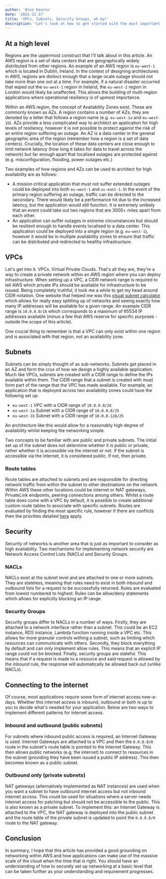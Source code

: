 ```yaml
---
author: 'Alex Kearns'
date: '2021-12-17'
title: 'VPCs, Subnets, Security Groups, oh my!'
description: "Let's look at how to get started with the most important constructs in the world of networking on AWS."
---
```


## At a high level
Regions are the uppermost construct that I'll talk about in this article. An AWS region is a set of data centers that are geographically widely distributed from other regions. An example of an AWS region is `eu-west-1` which is located in Dublin, Ireland. In the context of designing architectures in AWS, regions are distinct enough that a large-scale outage should not take more than one out at a time. For example, if a natural disaster occurred that wiped out the `eu-west-1` region in Ireland, the `eu-west-2` region in London would likely be unaffected. This allows the building of multi-region applications where operational resiliency is of upmost importance.

Within an AWS region, the concept of Availability Zones exist. These are commonly known as AZs. A region contains a number of AZs; they are denoted by a letter that follows a region name (e.g. `eu-west-1a` and `eu-west-1b`). AZs provide a less complicated way to architect an application for high levels of resiliency, however it is not possible to protect against the risk of an entire region suffering an outage. An AZ is a data center in the general geographic area of the region (remember how a region is a set of data centers). Crucially, the location of these data centers are close enough to limit network latency (how long it takes for data to travel across the network) but far enough apart that localised outages are protected against (e.g. misconfiguration, flooding, power outages etc.)

Two examples of how regions and AZs can be used to architect for high availability are as follows:
- A mission critical application that must not suffer extended outages could be deployed into both `eu-west-1` and `us-east-1`. In the event of the primary region suffering an outage, traffic can be directed to the secondary. There would likely be a performance hit due to the increased latency, but the application would still function. It is extremely unlikely that an event could take out two regions that are 3000+ miles apart from each other.
- An application can suffer outages in extreme circumstances but should be resilient enough to handle events localised to a data center. This application could be deployed into a single region (e.g. `eu-west-1`), however it would be in multiple availability zones to ensure that traffic can be distributed and redirected to healthy infrastructure.

## VPCs
Let's get into it. VPCs. Virtual Private Clouds. That's all they are, they're a way to create a private network within an AWS region where you can deploy infrastructure. When setting up a VPC, a CIDR network range is required to tell AWS which private IPs should be available for infrastructure to be issued. Being completely truthful, it took me a while to get my head around CIDR notation. One website that helped me was this [visual subnet calculator](https://www.davidc.net/sites/default/subnets/subnets.html) which allows for really easy splitting up of networks and seeing exactly how many IP addresses will be available for a given range. An example CIDR range is `10.0.0.0/16` which corresponds to a maximum of 65534 IP addresses available (minus a few that AWS reserve for specific purposes - outside the scope of this article).

One crucial thing to remember is that a VPC can only exist within one region and is associated with that region, not an availability zone.

## Subnets
Subnets can be simply thought of as sub-networks. Subnets get placed in an AZ and form the crux of how we design a highly available application. Much like VPCs, subnets are created with a CIDR range to define the IPs available within them. The CIDR range that a subnet is created with must form part of the range that the VPC has made available. For example, an application that is deployed across two availability zones could have the following set up:

- `eu-west-1` VPC with a CIDR range of `10.0.0.0/24`
- `eu-west-1a` Subnet with a CIDR range of `10.0.0.0/25`
- `eu-west-1b` Subnet with a CIDR range of `10.0.0.128/25`

An architecture like this would allow for a reasonably high degree of availability whilst keeping the networking simple.

Two concepts to be familiar with are public and private subnets. The initial set up of the subnet does not determine whether it is public or private, rather whether it is accessible via the internet or not. If the subnet is accessible via the internet, it is considered public. If not, then private.

### Route tables
Route tables are attached to subnets and are responsible for directing network traffic from within the subnet to other destinations on the network. Within AWS these other locations could be internet or NAT gateways, PrivateLink endpoints, peering connections among others. Whilst a route table does come with a VPC by default, it is possible to create additional custom route tables to associate with specific subnets. Routes are evaluated by finding the most specific rule, however if there are conflicts then the priorities detailed [here](https://docs.aws.amazon.com/vpc/latest/userguide/VPC_Route_Tables.html#route-tables-priority) apply.

## Security
Security of networks is another area that is just as important to consider as high availability. Two mechanisms for implementing network security are Network Access Control Lists (NACLs) and Security Groups.

### NACLs
NACLs exist at the subnet level and are attached to one or more subnets. They are stateless, meaning that rules need to exist in both inbound and outbound lists for a request to be successfully returned. Rules are evaluated from lowest numbered to highest. Rules can be allow/deny statements which allows for explicitly blocking an IP range.  

### Security Groups
Security groups differ to NACLs in a number of ways. Firstly, they are attached to a network interface rather than a subnet. This could be an EC2 instance, RDS instance, Lambda function running inside a VPC etc. This allows for more granular controls withing a subnet, such as limiting which resources can communicate with others. Secondly, they block everything by default and can only implement allow rules. This means that an explicit IP range could not be blocked. Finally, security groups are stateful. This means that if a request is made to a resource and said request is allowed by the inbound rule, the response will automatically be allowed back out (unlike NACLs).

## Connecting to the internet
Of course, most applications require some form of internet access now-a-days. Whether this internet access is inbound, outbound or both is up to you to decide what's needed for your application. Below are two ways to implement different patterns for internet access.

### Inbound and outbound (public subnets)
For subnets where inbound public access is required, an Internet Gateway is used. Internet Gateways are attached to a VPC and then the `0.0.0.0/0` route in the subnet's route table is pointed to the Internet Gateway. This then allows public networks (e.g. the internet) to connect to resources in the subnet (providing they have been issued a public IP address). This then becomes known as a public subnet.

### Outbound only (private subnets)
NAT gateways (alternatively implemented as NAT instances) are used when you want a subnet to have outbound internet access but not inbound internet access. This could be used for situations where a server needs internet access for patching but should not be accessible to the public. This is also known as a private subnet. To implement this: an Internet Gateway is attached to the VPC, the NAT gateway is deployed into the public subnet and the route table of the private subnet is updated to point the `0.0.0.0/0` route to the NAT gateway.

## Conclusion
In summary, I hope that this article has provided a good grounding on networking within AWS and how applications can make use of the massive scale of the cloud when the time that is right. You should have an understanding of how to securely set up networking at a basic level that can be taken further as your understanding and requirement progresses.